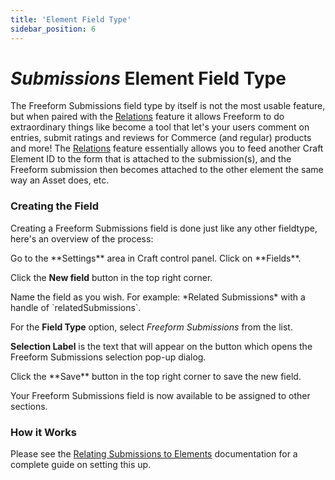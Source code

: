 ```yaml
---
title: 'Element Field Type'
sidebar_position: 6
---
```






# _Submissions_ Element Field Type

The Freeform Submissions field type by itself is not the most usable feature, but when paired with the [Relations](./relations.mdx) feature it allows Freeform to do extraordinary things like become a tool that let's your users comment on entries, submit ratings and reviews for Commerce (and regular) products and more! The [Relations](./relations.mdx) feature essentially allows you to feed another Craft Element ID to the form that is attached to the submission(s), and the Freeform submission then becomes attached to the other element the same way an Asset does, etc.

### Creating the Field

Creating a Freeform Submissions field is done just like any other fieldtype, here's an overview of the process:

<VerticalStepWrapper>
<StepMarkdown>
Go to the **Settings** area in Craft control panel. Click on **Fields**.

Click the **New field** button in the top right corner.

</StepMarkdown>

<StepMarkdown>
Name the field as you wish. For example: *Related Submissions* with a handle of `relatedSubmissions`.
</StepMarkdown>
<StepMarkdown>

For the **Field Type** option, select _Freeform Submissions_ from the list.

**Selection Label** is the text that will appear on the button which opens the Freeform Submissions selection pop-up dialog.

</StepMarkdown>
<StepMarkdown>
Click the **Save** button in the top right corner to save the new field.

</StepMarkdown>
</VerticalStepWrapper>

Your Freeform Submissions field is now available to be assigned to other sections.

### How it Works

Please see the [Relating Submissions to Elements](../submissions/relations.mdx) documentation for a complete guide on setting this up.
